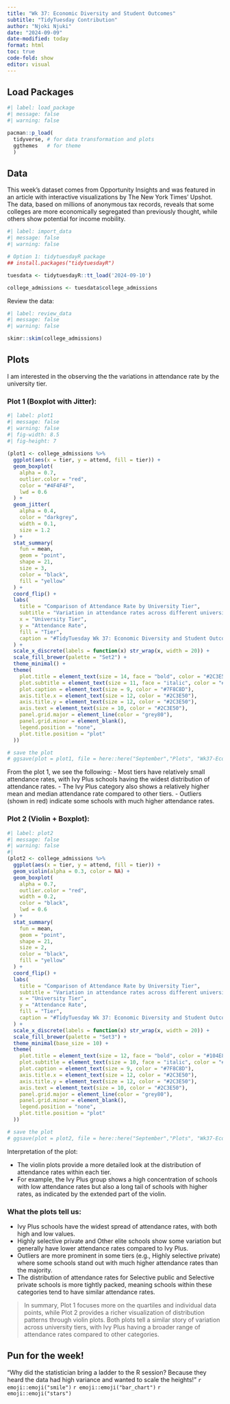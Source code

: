 ```yaml
---
title: "Wk 37: Economic Diversity and Student Outcomes"
subtitle: "TidyTuesday Contribution"
author: "Njoki Njuki"
date: "2024-09-09"
date-modified: today
format: html
toc: true
code-fold: show
editor: visual
---
```


## Load Packages

```r
#| label: load_package
#| message: false
#| warning: false

pacman::p_load(
  tidyverse, # for data transformation and plots
  ggthemes   # for theme
  )
```

## Data

This week's dataset comes from Opportunity Insights and was featured in an article with interactive visualizations by The New York Times' Upshot. The data, based on millions of anonymous tax records, reveals that some colleges are more economically segregated than previously thought, while others show potential for income mobility.

```r
#| label: import_data
#| message: false
#| warning: false

# Option 1: tidytuesdayR package 
## install.packages("tidytuesdayR")

tuesdata <- tidytuesdayR::tt_load('2024-09-10')

college_admissions <- tuesdata$college_admissions
```

Review the data:

```r
#| label: review_data
#| message: false
#| warning: false

skimr::skim(college_admissions)
```

## Plots

I am interested in the observing the the variations in attendance rate by the university tier.

### Plot 1 (Boxplot with Jitter):

```r
#| label: plot1
#| message: false
#| warning: false
#| fig-width: 8.5
#| fig-height: 7 
 
(plot1 <- college_admissions %>%
  ggplot(aes(x = tier, y = attend, fill = tier)) +
  geom_boxplot(
    alpha = 0.7, 
    outlier.color = "red", 
    color = "#4F4F4F",  
    lwd = 0.6  
  ) +
  geom_jitter(
    alpha = 0.4, 
    color = "darkgrey", 
    width = 0.1, 
    size = 1.2  
  ) +
  stat_summary(
    fun = mean, 
    geom = "point", 
    shape = 21, 
    size = 3, 
    color = "black", 
    fill = "yellow"
  ) +
  coord_flip() +
  labs(
    title = "Comparison of Attendance Rate by University Tier",
    subtitle = "Variation in attendance rates across different university tiers",
    x = "University Tier",
    y = "Attendance Rate",
    fill = "Tier",
    caption = "#TidyTuesday Wk 37: Economic Diversity and Student Outcomes\n Data: Opportunity Insights via NY Times\n @njokinjuki"
  ) +
  scale_x_discrete(labels = function(x) str_wrap(x, width = 20)) +
  scale_fill_brewer(palette = "Set2") +  
  theme_minimal() +  
  theme(
    plot.title = element_text(size = 14, face = "bold", color = "#2C3E50"),
    plot.subtitle = element_text(size = 11, face = "italic", color = "#34495E"),
    plot.caption = element_text(size = 9, color = "#7F8C8D"),
    axis.title.x = element_text(size = 12, color = "#2C3E50"),
    axis.title.y = element_text(size = 12, color = "#2C3E50"),
    axis.text = element_text(size = 10, color = "#2C3E50"),
    panel.grid.major = element_line(color = "grey80"),  
    panel.grid.minor = element_blank(),  
    legend.position = "none",
    plot.title.position = "plot"
  ))

# save the plot
# ggsave(plot = plot1, file = here::here("September","Plots", "Wk37-Economic_Diversity_and_Student_Outcomes_1.png"), width = 6, height = 5.5, bg = "white")
```

From the plot 1, we see the following:
- Most tiers have relatively small attendance rates, with Ivy Plus schools having the widest distribution of attendance rates.
- The Ivy Plus category also shows a relatively higher mean and median attendance rate compared to other tiers.
- Outliers (shown in red) indicate some schools with much higher attendance rates.

### Plot 2 (Violin + Boxplot):

```r
#| label: plot2
#| message: false
#| warning: false
#| 
(plot2 <- college_admissions %>%
  ggplot(aes(x = tier, y = attend, fill = tier)) +
  geom_violin(alpha = 0.3, color = NA) +  
  geom_boxplot(
    alpha = 0.7, 
    outlier.color = "red", 
    width = 0.2, 
    color = "black",  
    lwd = 0.6  
  ) +
  stat_summary(
    fun = mean, 
    geom = "point", 
    shape = 21, 
    size = 2, 
    color = "black", 
    fill = "yellow"
  ) +  
  coord_flip() +
  labs(
    title = "Comparison of Attendance Rate by University Tier",
    subtitle = "Variation in attendance rates across different university tiers",
    x = "University Tier",
    y = "Attendance Rate",
    fill = "Tier",
    caption = "#TidyTuesday Wk 37: Economic Diversity and Student Outcomes\n Data: Opportunity Insights via NY Times\n @njokinjuki"
  ) +
  scale_x_discrete(labels = function(x) str_wrap(x, width = 20)) +
  scale_fill_brewer(palette = "Set3") +  
  theme_minimal(base_size = 10) +  
  theme(
    plot.title = element_text(size = 12, face = "bold", color = "#104E8B"),
    plot.subtitle = element_text(size = 10, face = "italic", color = "#34495E"),
    plot.caption = element_text(size = 9, color = "#7F8C8D"),
    axis.title.x = element_text(size = 12, color = "#2C3E50"),
    axis.title.y = element_text(size = 12, color = "#2C3E50"),
    axis.text = element_text(size = 10, color = "#2C3E50"),
    panel.grid.major = element_line(color = "grey80"),  
    panel.grid.minor = element_blank(),  
    legend.position = "none",
    plot.title.position = "plot"
  ))

# save the plot
# ggsave(plot = plot2, file = here::here("September","Plots", "Wk37-Economic_Diversity_and_Student_Outcomes_2.png"), width = 6, height = 5.5, bg = "white")
```

Interpretation of the plot:

- The violin plots provide a more detailed look at the distribution of attendance rates within each tier. 
- For example, the Ivy Plus group shows a high concentration of schools with low attendance rates but also a long tail of schools with higher rates, as indicated by the extended part of the violin.

### What the plots tell us:

- Ivy Plus schools have the widest spread of attendance rates, with both high and low values.
- Highly selective private and Other elite schools show some variation but generally have lower attendance rates compared to Ivy Plus.
- Outliers are more prominent in some tiers (e.g., Highly selective private) where some schools stand out with much higher attendance rates than the majority.
- The distribution of attendance rates for Selective public and Selective private schools is more tightly packed, meaning schools within these categories tend to have similar attendance rates.

> In summary, Plot 1 focuses more on the quartiles and individual data points, while Plot 2 provides a richer visualization of distribution patterns through violin plots. Both plots tell a similar story of variation across university tiers, with Ivy Plus having a broader range of attendance rates compared to other categories.

## Pun for the week!

"Why did the statistician bring a ladder to the R session?
Because they heard the data had high variance and wanted to scale the heights!" `r emoji::emoji("smile")` `r emoji::emoji("bar_chart")` `r emoji::emoji("stars")`

